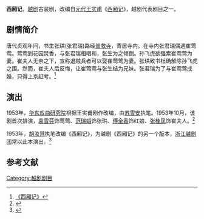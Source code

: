 {{otheruses|subject=越剧《西厢记》|other=其他同名条目|西厢记 (消歧义)}}

'''西厢记'''，[[越剧|越剧]]古装剧，改编自[[元代|元代]][[王实甫|王实甫]]《[[西厢记|西厢记]]》，越剧代表剧目之一。

== 剧情简介 ==
唐代贞观年间，书生张珙(张君瑞)路经[[普救寺|普救寺]]，寄居寺内。在寺内张君瑞偶遇崔莺莺。莺莺到花园焚香，与张君瑞相唱和，张生为之倾倒。孙飞虎欲强索崔莺莺为妻。崔夫人无奈之下，宣称退贼兵者可以娶崔莺莺为妻。张珙致书杜确解除孙飞虎之围。然而，崔夫人后反悔，让崔莺莺与张生结为兄妹。张君瑞为了与崔莺莺成婚，只得上京赶考。<ref>[http://www.yueju.net/Article/ShowArticle.asp?ArticleID=22 《西厢记》]{{Dead link|date=2018年6月 |bot=InternetArchiveBot |fix-attempted=no }}</ref>

== 演出 ==
1953年，[[上海越剧院|华东戏曲研究院]]根据王实甫剧作改编，由[[苏雪安|苏雪安]]执笔。1953年10月，该剧首次排演，[[袁雪芬|袁雪芬]]饰莺莺、[[范瑞娟|范瑞娟]]饰张珙、[[傅全香|傅全香]]饰红娘、[[张桂凤|张桂凤]]饰崔夫人。<ref>{{Cite web |url=http://www.cnyueju.cn/mjdc/2009/12/02/532.htm |title=名剧典藏-《西厢记》 |access-date=2010-03-13 |archive-date=2010-05-26 |archive-url=https://web.archive.org/web/20100526003822/http://www.cnyueju.cn/mjdc/2009/12/02/532.htm |dead-url=no }}</ref>

1953年，[[胡汝慧|胡汝慧]]执笔改编《西厢记》，为越剧《西厢记》的另一个版本，[[浙江越剧团|浙江越剧团]]常以此本演出。<ref>{{Cite web |url=http://www.cnyueju.cn/mjdc/2009/12/02/531.htm |title=《西厢记》(2) |access-date=2010-03-13 |archive-date=2010-05-26 |archive-url=https://web.archive.org/web/20100526051850/http://www.cnyueju.cn/mjdc/2009/12/02/531.htm |dead-url=no }}</ref>

== 参考文献 ==
<references/>

[[Category:越剧剧目|Category:越剧剧目]]